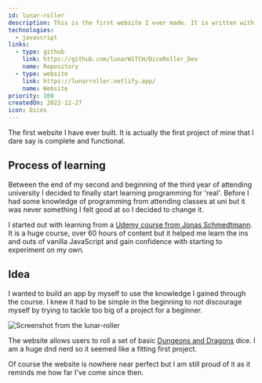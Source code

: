```yaml
---
id: lunar-roller
description: This is the first website I ever made. It is written with HTML, CSS and Javascript only. It's sole purpose is to allow user to roll multiple-sided dice.
technologies:
  - javascript
links:
  - type: github
    link: https://github.com/lunarW1TCH/DiceRoller_Dev
    name: Repository
  - type: website
    link: https://lunarroller.netlify.app/
    name: Website
priority: 100
createdOn: 2022-12-27
icon: Dices
---
```



The first website I have ever built. It is actually the first project of mine that I dare say is complete and functional.

## Process of learning

Between the end of my second and beginning of the third year of attending university I decided to finally start learning programming for 'real'. Before I had some knowledge of programming from attending classes at uni but it was never something I felt good at so I decided to change it.

I started out with learning from a [Udemy course from Jonas Schmedtmann](https://www.udemy.com/course/the-complete-javascript-course/?couponCode=ST15MT31224). It is a huge course, over 60 hours of content but it helped me learn the ins and outs of vanilla JavaScript and gain confidence with starting to experiment on my own.

## Idea

I wanted to build an app by myself to use the knowledge I gained through the course. I knew it had to be simple in the beginning to not discourage myself by trying to tackle too big of a project for a beginner.

<Img src="lunar-roller" alt="Screenshot from the lunar-roller" />

The website allows users to roll a set of basic [Dungeons and Dragons](https://dnd.wizards.com/) dice. I am a huge dnd nerd so it seemed like a fitting first project.

Of course the website is nowhere near perfect but I am still proud of it as it reminds me how far I've come since then.
